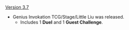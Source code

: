 {{Change History/Header}}
[[Version 3.7]]
* Genius Invokation TCG/Stage/Little Liu was released.
** Includes 1 '''Duel''' and 1 '''Guest Challenge'''.